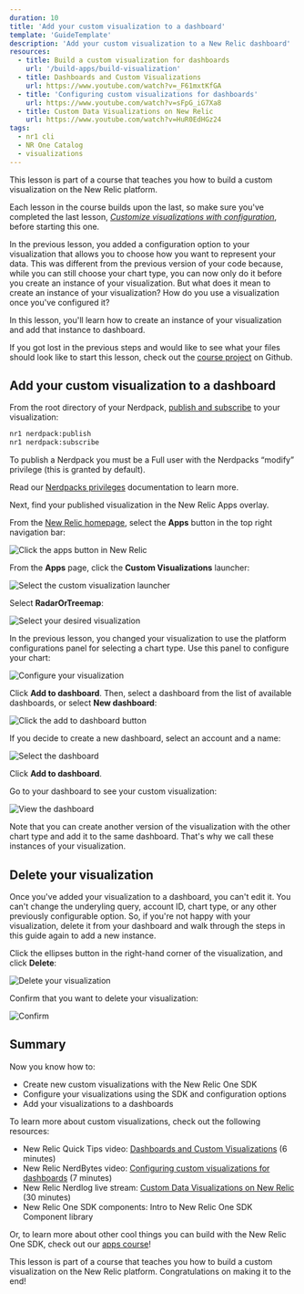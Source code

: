 ```yaml
---
duration: 10
title: 'Add your custom visualization to a dashboard'
template: 'GuideTemplate'
description: 'Add your custom visualization to a New Relic dashboard'
resources:
  - title: Build a custom visualization for dashboards
    url: '/build-apps/build-visualization'
  - title: Dashboards and Custom Visualizations
    url: https://www.youtube.com/watch?v=_F61mxtKfGA
  - title: 'Configuring custom visualizations for dashboards'
    url: https://www.youtube.com/watch?v=sFpG_iG7Xa8
  - title: Custom Data Visualizations on New Relic
    url: https://www.youtube.com/watch?v=HuR0EdHGz24
tags:
  - nr1 cli
  - NR One Catalog
  - visualizations
---
```


<HideWhenEmbedded>

<Callout variant="course">

This lesson is part of a course that teaches you how to build a custom visualization on the New Relic platform.

Each lesson in the course builds upon the last, so make sure you've completed the last lesson, [_Customize visualizations with configuration_](/build-apps/customize-visualizations-with-configuration), before starting this one.

</Callout>

</HideWhenEmbedded>

<Intro>

In the previous lesson, you added a configuration option to your visualization that allows you to choose how you want to represent your data. This was different from the previous version of your code because, while you can still choose your chart type, you can now only do it before you create an instance of your visualization. But what does it mean to create an instance of your visualization? How do you use a visualization once you've configured it?

In this lesson, you'll learn how to create an instance of your visualization and add that instance to dashboard.

<Callout variant="tip">

If you got lost in the previous steps and would like to see what your files should look like to start this lesson, check out the [course project](https://github.com/newrelic/nru-custom-visualization-course) on Github.

</Callout>

</Intro>

## Add your custom visualization to a dashboard

<Steps>

<Step>

From the root directory of your Nerdpack, [publish and subscribe](/build-apps/publish-deploy) to your visualization:

```sh
nr1 nerdpack:publish
nr1 nerdpack:subscribe
```

<Callout variant="important">

To publish a Nerdpack you must be a Full user with the Nerdpacks “modify” privilege (this is granted by default).

Read our [Nerdpacks privileges](/build-apps/permission-manage-apps/) documentation to learn more.

</Callout>

Next, find your published visualization in the New Relic Apps overlay.

</Step>

<Step>

From the [New Relic homepage](https://one.newrelic.com), select the **Apps** button in the top right navigation bar:

![Click the apps button in New Relic](../../images/build-an-app/nav-to-apps.png)

</Step>

<Step>

From the **Apps** page, click the **Custom Visualizations** launcher:

![Select the custom visualization launcher](../../images/build-an-app/nav-to-custom-viz.png)

</Step>

<Step>

Select **RadarOrTreemap**:

![Select your desired visualization](../../images/custom-viz/select-published-radar-or-treemap-viz.png)

</Step>

<Step>

In the previous lesson, you changed your visualization to use the platform configurations panel for selecting a chart type. Use this panel to configure your chart:

![Configure your visualization](../../images/custom-viz/configure-radar-or-treemap-viz.png)

</Step>

<Step>

Click **Add to dashboard**. Then, select a dashboard from the list of available dashboards, or select **New dashboard**:

![Click the add to dashboard button](../../images/custom-viz/add-radar-or-treemap-to-dashboard.png)

If you decide to create a new dashboard, select an account and a name:

![Select the dashboard](../../images/custom-viz/create-sweet-new-dashboard.png)

Click **Add to dashboard**.

</Step>

<Step>

Go to your dashboard to see your custom visualization:

![View the dashboard](../../images/custom-viz/view-sweet-new-dashboard.png)

Note that you can create another version of the visualization with the other chart type and add it to the same dashboard. That's why we call these instances of your visualization.

</Step>

</Steps>

## Delete your visualization

Once you've added your visualization to a dashboard, you can't edit it. You can't change the underyling query, account ID, chart type, or any other previously configurable option. So, if you're not happy with your visualization, delete it from your dashboard and walk through the steps in this guide again to add a new instance.

<Steps>

<Step>

Click the ellipses button in the right-hand corner of the visualization, and click **Delete**:

![Delete your visualization](../../images/custom-viz/delete-radar-viz.png)

</Step>

<Step>

Confirm that you want to delete your visualization:

![Confirm](../../images/custom-viz/confirm-delete-radar-viz.png)

</Step>

</Steps>

## Summary

Now you know how to:

- Create new custom visualizations with the New Relic One SDK
- Configure your visualizations using the SDK and configuration options
- Add your visualizations to a dashboards

To learn more about custom visualizations, check out the following resources:

- New Relic Quick Tips video: [Dashboards and Custom Visualizations](https://www.youtube.com/watch?v=_F61mxtKfGA) (6 minutes)
- New Relic NerdBytes video: [Configuring custom visualizations for dashboards](https://www.youtube.com/watch?v=sFpG_iG7Xa8) (7 minutes)
- New Relic Nerdlog live stream: [Custom Data Visualizations on New Relic](https://www.youtube.com/watch?v=HuR0EdHGz24) (30 minutes)
- New Relic One SDK components: <Link to="explore-docs/intro-to-sdk">Intro to New Relic One SDK Component library</Link>

Or, to learn more about other cool things you can build with the New Relic One SDK, check out our [apps course](/ab-test)!

<HideWhenEmbedded>

<Callout variant="course">

This lesson is part of a course that teaches you how to build a custom visualization on the New Relic platform. Congratulations on making it to the end!

</Callout>

</HideWhenEmbedded>
